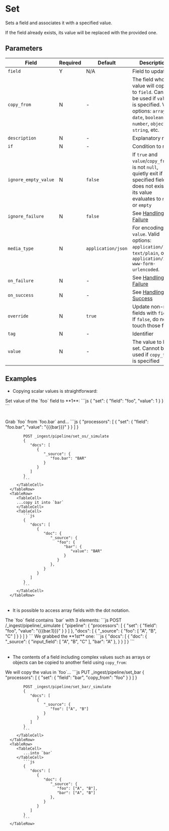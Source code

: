 

# Set

<Synopsis>
Sets a field and associates it with a specified value.
</Synopsis>

If the field already exists, its value will be replaced with the provided one.

## Parameters

|Field|Required|Default|Description|
|---|---|---|---|
|`field`|Y|N/A|Field to update|
|`copy_from`|N|-|The field whose value will copied to `field`. Cannot be used if `value` is specified. Valid options: `array`, `date`, `boolean`, `number`, `object`, `string`, etc.|
|`description`|N|-|Explanatory note|
|`if`|N|-|Condition to run|
|`ignore_empty_value`|N|`false`|If `true` and `value`/`copy_from` is not `null`, quietly exit if specified field does not exist or its value evaluates to `null` or `empty`|
|`ignore_failure`|N|`false`|See [Handling Failure](../handling-failure.mdx)|
|`media_type`|N|`application/json`|For encoding `value`. Valid options: `application/json`, `text/plain`, or `application/x-www-form-urlencoded`.|
|`on_failure`|N|-|See [Handling Failure](../handling-failure.mdx)|
|`on_success`|N|-|See [Handling Success](../handling-success.mdx)|
|`override`|N|`true`|Update non-null fields with `field`. If `false`, do not touch those fields|
|`tag`|N|-|Identifier|
|`value`|N|-|The value to be set. Cannot be used if `copy_from` is specified|

## Examples

* Copying scalar values is straightforward:

<Table>
   <TableBody>
      <TableRow>
         <TableCell>
            Set value of the `foo` field to **1**:
         </TableCell>
         <TableCell>
            ```js
            {
               "set": {
                  "field": "foo",
                  "value": 1
               }
            }
            ```
         </TableCell>
      </TableRow>
   </TableBody>
</Table>

<Table>
   <TableBody>
      <TableRow>
         <TableCell>
            Grab `foo` from `foo.bar` and...
         </TableCell>
         <TableCell>
            ```js
            {
               "processors": [
                  {
                     "set": {
                        "field": "foo.bar",
                        "value": "{{{bar}}}"
                     }
                  }
               ]
            }

            POST _ingest/pipeline/set_os/_simulate
            {
               "docs": [
                  {
                     "_source": {
                        "foo.bar": "BAR"
                     }
                  }
               ]
            }
            ```
         </TableCell>
      </TableRow>
      <TableRow>
         <TableCell>
         ...copy it into `bar`
         </TableCell>
         <TableCell>
            ```js
            {
               "docs": [
                  {
                     "doc": {
                        "_source": {
                           "foo": {
                              "bar": {
                                 "value": "BAR"
                              }
                           }
                        },
                     }
                  }
               ]
            }
            ```
         </TableCell>
      </TableRow>
   </TableBody>
</Table>

* It is possible to access array fields with the dot notation.

<Table>
   <TableBody>
      <TableRow>
         <TableCell>
            The `foo` field contains `bar` with 3 elements:
         </TableCell>
         <TableCell>
            ```js
            POST /_ingest/pipeline/_simulate
            {
               "pipeline": {
                  "processors": [
                     {
                        "set": {
                           "field": "foo",
                           "value": "{{{bar.1}}}"
                        }
                     }
                  ]
               },
               "docs": [
                  {
                     "_source": {
                        "foo": [
                           "A",
                           "B",
                           "C"
                        ]
                     }
                  }
               ]
            }
            ```
         </TableCell>
      </TableRow>
      <TableRow>
         <TableCell>
            We grabbed the **1st** one:
         </TableCell>
         <TableCell>
            ```js
            {
               "docs": [
                  {
                     "doc": {
                        "_source": {
                           "input_field": [
                              "A",
                              "B",
                              "C"
                           ],
                           "bar": "A"
                        },
                     }
                  }
               ]
            }
            ```
         </TableCell>
      </TableRow>
   </TableBody>
</Table>

* The contents of a field including complex values such as arrays or objects can be copied to another field using `copy_from`:

<Table>
   <TableBody>
      <TableRow>
         <TableCell>
            We will copy the valus in `foo`...
         </TableCell>
         <TableCell>
            ```js
            PUT _ingest/pipeline/set_bar
            {
               "processors": [
                  {
                     "set": {
                        "field": "bar",
                        "copy_from": "foo"
                     }
                  }
               ]
            }

            POST _ingest/pipeline/set_bar/_simulate
            {
               "docs": [
                  {
                     "_source": {
                        "foo": ["A", "B"]
                     }
                  }
               ]
            }
            ```
         </TableCell>
      </TableRow>
      <TableRow>
         <TableCell>
            ...into `bar`
         </TableCell>
            ```js
            {
               "docs": [
                  {
                     "doc": {
                        "_source": {
                           "foo": ["A", "B"],
                           "bar": ["A", "B"]
                        },
                     }
                  }
               ]
            }
            ```
      </TableRow>
   </TableBody>
</Table>
